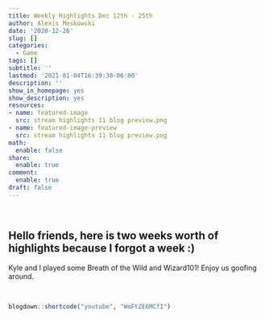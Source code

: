 ```yaml
---
title: Weekly Highlights Dec 12th - 25th
author: Alexis Meskowski
date: '2020-12-26'
slug: []
categories:
  - Game
tags: []
subtitle: ''
lastmod: '2021-01-04T16:39:38-06:00'
description: ''
show_in_homepage: yes
show_description: yes
resources:
- name: featured-image
  src: stream highlights 11 blog preview.png
- name: featured-image-preview
  src: stream highlights 11 blog preview.png
math:
  enable: false
share:
  enable: true
comment:
  enable: true
draft: false
---
```


<br>

## Hello friends, here is two weeks worth of highlights because I forgot a week :)

Kyle and I played some Breath of the Wild and Wizard101! Enjoy us goofing around.

<br>

```r
blogdown::shortcode("youtube", "WoFtZE6MCfI")
```

<br>

